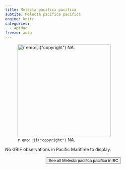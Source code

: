 ```yaml
---
title: Melecta pacifica pacifica
subtite: Melecta pacifica pacifica
engine: knitr
categories:
  - Apidae
freeze: auto
---
```

![`r emo::ji("copyright")` NA.](/files/no_bee.png){height=300}



No GBIF observations in Pacific Maritime to display.
<br><br>
<center>


<a href="NA"><button type="button" class="btn btn-secondary">See all Melecta pacifica pacifica in BC <i class="fa-solid fa-arrow-up-right-from-square"></i> </button></a>
</center>
